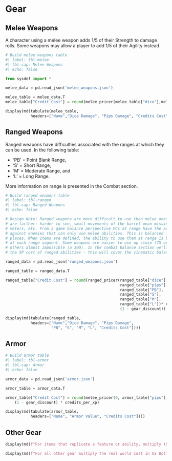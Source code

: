 # Gear

## Melee Weapons
A character using a melee weapon adds 1/5 of their Strength to damage rolls. Some weapons may allow a player to add 1/5 of their Agility instead.

```{python}
# Build melee weapons table
#| label: tbl-melee
#| tbl-cap: Melee Weapons
#| echo: false

from sysdef import *

melee_data = pd.read_json('melee_weapons.json')

melee_table = melee_data.T
melee_table["Credit Cost"] = round(melee_pricer(melee_table["dice"],melee_table["pips"]) * (1 - gear_discount) * credits_per_xp)

display(md(tabulate(melee_table,
           headers=["Name","Dice Damage", "Pips Damage", "Credits Cost"])))
```

## Ranged Weapons
Ranged weapons have difficulties associated with the ranges at which they can be used. In the following table:

* 'PB' = Point Blank Range,
* 'S' = Short Range,
* 'M' = Moderate Range, and
* 'L' = Long Range.

More information on range is presented in the Combat section.

```{python}
# Build ranged weapons table
#| label: tbl-ranged
#| tbl-cap: Ranged Weapons
#| echo: false

# Design Note: Ranged weapons are more difficult to use than melee ones. Targets
# are farther: harder to see, small movements of the barrel mean missing by
# meters, etc. From a game balance perspective PCs at range have the advantage
# against enemies that can only use melee abilities. This is balanced in two
# places. When items are defined, the ability to use them at range is balanced
# at each range segment. Some weapons are easier to use up close (75 or 100),
# others almost impossible (a 300). In the combat balance section we'll address
# the XP cost of ranged abilities - this will cover the cinematic balance.

ranged_data = pd.read_json('ranged_weapons.json')

ranged_table = ranged_data.T

ranged_table["Credit Cost"] = round(ranged_pricer(ranged_table["dice"],
                                                  ranged_table["pips"],
                                                  ranged_table["PB"],
                                                  ranged_table["S"],
                                                  ranged_table["M"],
                                                  ranged_table["L"])* credits_per_xp * 
                                                  (1 - gear_discount))

display(md(tabulate(ranged_table,
           headers=["Name","Dice Damage", "Pips Damage",
                    "PB", "S", "M", "L", "Credits Cost"])))
```

## Armor

```{python}
# Build armor table
#| label: tbl-armor
#| tbl-cap: Armor
#| echo: false

armor_data = pd.read_json('armor.json')

armor_table = armor_data.T

armor_table["Credit Cost"] = round(melee_pricer(0, armor_table["pips"]) * 
    (1 - gear_discount) * credits_per_xp)

display(md(tabulate(armor_table,
           headers=["Name", "Armor Value", "Credits Cost"])))
```

## Other Gear

```{python}
display(md(f"For items that replicate a feature or ability, multiply the XP cost by {credits_per_xp * (1 - gear_discount)}."))
```

```{python}
display(md(f"For all other gear multiply the real world cost in US Dollars by {credits_per_xp / 10}."))
```